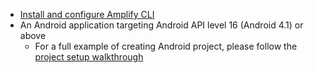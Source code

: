 * [Install and configure Amplify CLI](/gen1/[platform]/tools/cli/start/set-up-cli/)
* An Android application targeting Android API level 16 (Android 4.1) or above
    * For a full example of creating Android project, please follow the [project setup walkthrough](/gen1/[platform]/prev/start/project-setup/create-application/)

